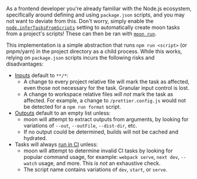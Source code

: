 As a frontend developer you're already familiar with the Node.js ecosystem, specifically around
defining and using `package.json` scripts, and you may not want to deviate from this. Don't worry,
simply enable the [`node.inferTasksFromScripts`](./config/toolchain#infertasksfromscripts) setting
to automatically create moon tasks from a project's scripts! These can then be ran with
[`moon run`](./commands/run).

This implementation is a simple abstraction that runs `npm run <script>` (or pnpm/yarn) in the
project directory as a child process. While this works, relying on `package.json` scripts incurs the
following risks and disadvantages:

- [Inputs](./config/project#inputs) default to `**/*`:
  - A change to every project relative file will mark the task as affected, even those not necessary
    for the task. Granular input control is lost.
  - A change to workspace relative files _will not_ mark the task as affected. For example, a change
    to `/prettier.config.js` would not be detected for a `npm run format` script.
- [Outputs](./config/project#outputs) default to an empty list unless:
  - moon will attempt to extract outputs from arguments, by looking for variations of `--out`,
    `--outFile`, `--dist-dir`, etc.
  - If no output could be determined, builds will not be cached and hydrated.
- Tasks will always [run in CI](./config/project#runinci) unless:
  - moon will attempt to determine invalid CI tasks by looking for popular command usage, for
    example: `webpack serve`, `next dev`, `--watch` usage, and more. This _is not_ an exhaustive
    check.
  - The script name contains variations of `dev`, `start`, or `serve`.
